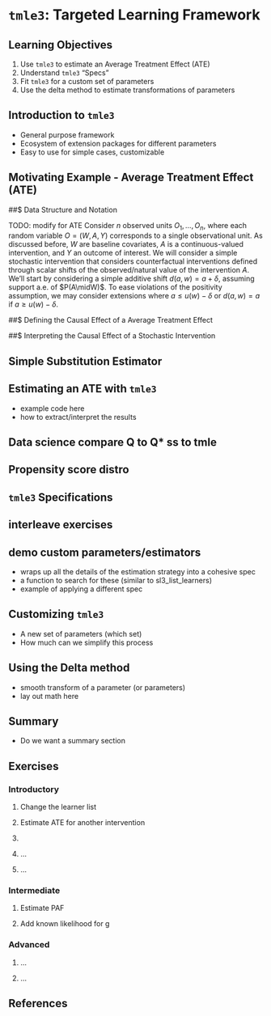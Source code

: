 # `tmle3`: Targeted Learning Framework

<!--
NOTE: YOU CAN'T USE THE STANDARD RMARKDOWN YAML IN BOOKDOWN
---
title: "`tmle3`: Targeted Learning Framework
author: "Jeremy Coyle"
date: "`r Sys.Date()`"
output: rmarkdown::html_vignette
bibliography: template_refs.bib
---
-->

## Learning Objectives
<!--- appears as "X.1: Learning Objectives" in the book, where X is the chapter
corresponding to stochastic interventions -->
1. Use `tmle3` to estimate an Average Treatment Effect (ATE)
2. Understand `tmle3` "Specs"
3. Fit `tmle3` for a custom set of parameters
4. Use the delta method to estimate transformations of parameters

## Introduction to `tmle3`

* General purpose framework
* Ecosystem of extension packages for different parameters
* Easy to use for simple cases, customizable

## Motivating Example - Average Treatment Effect (ATE)

##$ Data Structure and Notation

TODO: modify for ATE
Consider $n$ observed units $O_1, \ldots, O_n$, where each random variable $O =
(W, A, Y)$ corresponds to a single observational unit. As discussed before, $W$
are baseline covariates, $A$ is a continuous-valued intervention, and $Y$ an
outcome of interest. We will consider a simple stochastic intervention that
considers counterfactual interventions defined through scalar shifts of the
observed/natural value of the intervention $A$. We'll start by considering a
simple additive shift $d(a,w) = a + \delta$, assuming support a.e. of
$P(A\midW)$. To ease violations of the positivity assumption, we may consider
extensions where $a \leq u(w) - \delta$ or $d(a, w) = a$ if $a \geq u(w) -
\delta$.

##$ Defining the Causal Effect of a Average Treatment Effect


##$ Interpreting the Causal Effect of a Stochastic Intervention

## Simple Substitution Estimator


## Estimating an ATE with `tmle3`

* example code here
* how to extract/interpret the results

## Data science compare Q to Q* ss to tmle
## Propensity score distro
## `tmle3` Specifications
## interleave exercises
## demo custom parameters/estimators
* wraps up all the details of the estimation strategy into a cohesive spec
* a function to search for these (similar to sl3_list_learners)
* example of applying a different spec

## Customizing `tmle3`

* A new set of parameters (which set)
* How much can we simplify this process

## Using the Delta method

* smooth transform of a parameter (or parameters)
* lay out math here

## Summary

* Do we want a summary section

## Exercises

### Introductory

1. Change the learner list

2. Estimate ATE for another intervention

3. 

4. ...

5. ...

### Intermediate

1. Estimate PAF 

2. Add known likelihood for g


### Advanced

1. ...

2. ...

## References

